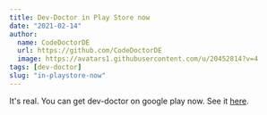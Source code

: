 ```yaml
---
title: Dev-Doctor in Play Store now
date: "2021-02-14"
author:
  name: CodeDoctorDE
  url: https://github.com/CodeDoctorDE
  image: https://avatars1.githubusercontent.com/u/20452814?v=4
tags: [dev-doctor]
slug: "in-playstore-now"
---
```


It's real. You can get dev-doctor on google play now. See it [here](https://play.google.com/store/apps/details?id=com.github.LinwoodDev.dev_doctor).
